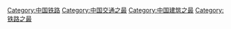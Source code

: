 [[Category:中国铁路|Category:中国铁路]]
[[Category:中国交通之最|Category:中国交通之最]]
[[Category:中国建筑之最|Category:中国建筑之最]]
[[Category:铁路之最|Category:铁路之最]]